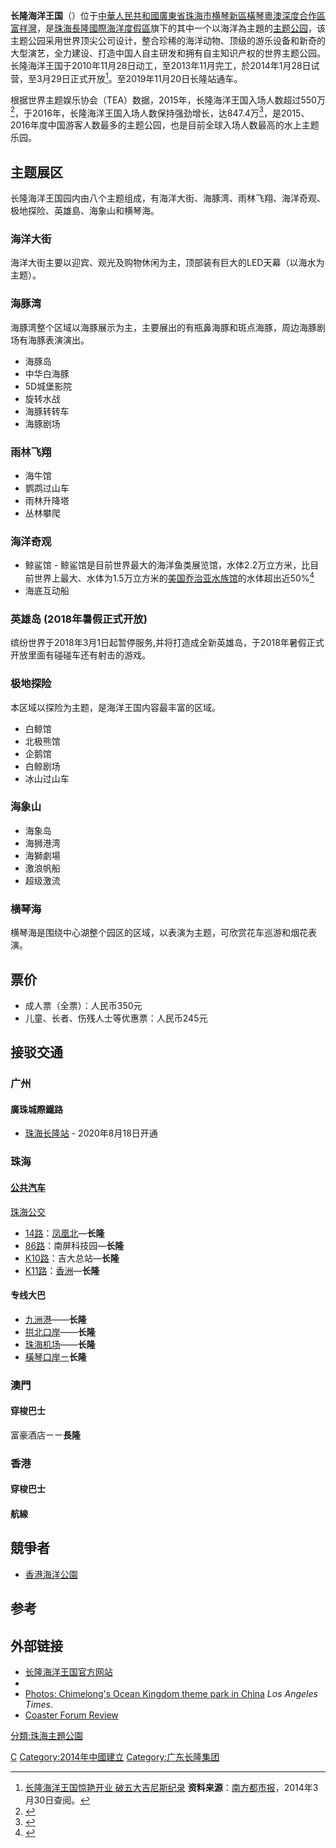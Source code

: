 {{Infobox amusement park
| name            = 长隆海洋王国
| image           = Chimelong Ocean Kingdom logo.svg
| caption         = 
| resort          = [[珠海长隆国际海洋度假区|长隆国际海洋度假区]]
| location        = {{CHN}}[[广东省|广东省]][[珠海市|珠海市]]<br>[[橫琴粵澳深度合作區|橫琴粵澳深度合作區]]富祥湾
| coordinates     = {{coord|22.1010|N|113.5332|E|display=inline,title}}
| theme           = 海洋
| operator        = [[广东长隆集团|广东长隆集团]]
| opening_date    = {{Start date|2014|03|29}}
| previous_names  = 
| season          = 全年开放
| visitors        = 
| area            = 
| rides           = 
| slogan          = 全球领先的海洋主题乐园
| footnotes       = 
}}

'''长隆海洋王国'''（{{lang|en|Chimelong Ocean Kingdom}}）位于[[中華人民共和國|中華人民共和國]][[廣東省|廣東省]][[珠海市|珠海市]][[横琴新區|横琴新區]][[橫琴粵澳深度合作區|橫琴粵澳深度合作區]][[富祥灣|富祥灣]]，是[[珠海長隆國際海洋度假區|珠海長隆國際海洋度假區]]旗下的其中一个以海洋為主題的[[主题公园|主题公园]]，该主题公园采用世界顶尖公司设计，整合珍稀的海洋动物、顶级的游乐设备和新奇的大型演艺，全力建设、打造中国人自主研发和拥有自主知识产权的世界主题公园。长隆海洋王国于2010年11月28日动工，至2013年11月完工，於2014年1月28日试营，至3月29日正式开放<ref>[http://epaper.oeeee.com/A/html/2014-03/30/content_2045578.htm 长隆海洋王国惊艳开业 破五大吉尼斯纪录] {{webarchive|url=https://web.archive.org/web/20140426232533/http://epaper.oeeee.com/A/html/2014-03/30/content_2045578.htm |date=2014-04-26 }}'''资料来源'''：[[南方都市报|南方都市报]]，2014年3月30日查阅。</ref>。至2019年11月20日长隆站通车。

根据世界主题娱乐协会（TEA）数据，2015年，长隆海洋王国入场人数超过550万<ref>{{Cite web|url=http://www.teaconnect.org/images/files/TEA_160_611852_160525.pdf|title=TEA/AECOM 2015 Theme Index and Museum Index|accessdate=2017-12-20|author=|date=|publisher=}}</ref>，于2016年，长隆海洋王国入场人数保持强劲增长，达847.4万<ref>{{Cite web|url=http://www.teaconnect.org/images/files/TEA_160_611852_160525.pdf|title=TEA/AECOM 2016 Theme Index and Museum Index|accessdate=2017-12-20|author=|date=|publisher=}}</ref>，是2015、2016年度中国游客人数最多的主题公园，也是目前全球入场人数最高的水上主题乐园。

== 主题展区 ==
长隆海洋王国园内由八个主题组成，有海洋大街、海豚湾、雨林飞翔、海洋奇观、极地探险、英雄島、海象山和横琴海。

=== 海洋大街 ===
海洋大街主要以迎宾、观光及购物休闲为主，顶部装有巨大的LED天幕（以海水为主题）。

=== 海豚湾 ===
海豚湾整个区域以海豚展示为主，主要展出的有瓶鼻海豚和斑点海豚，周边海豚剧场有海豚表演演出。
*海豚岛
*中华白海豚
*5D城堡影院
*旋转水战
*海豚转转车
*海豚剧场

=== 雨林飞翔 ===
*海牛馆
*鹦鹉过山车
*雨林升降塔
*丛林攀爬

=== 海洋奇观 ===

*鲸鲨馆 - 鲸鲨馆是目前世界最大的海洋鱼类展览馆，水体2.2万立方米，比目前世界上最大、水体为1.5万立方米的[[美国|美国]][[乔治亚水族馆|乔治亚水族馆]]的水体超出近50%<ref>{{cite web|url=http://www.guinnessworldrecords.com/records-1/largest-aquarium-window/|title=Largest Aquarium Window|accessdate=31 March 2014|publisher=''[[Guinness_World_Records|Guinness World Records]]''|archive-url=https://web.archive.org/web/20140331100557/http://www.guinnessworldrecords.com/records-1/largest-aquarium-window/|archive-date=2014-03-31|dead-url=yes}}</ref>
*海底互动船

===  英雄岛  (2018年暑假正式开放) === 
缤纷世界于2018年3月1日起暂停服务,并将打造成全新英雄岛，于2018年暑假正式开放里面有碰碰车还有射击的游戏。

=== 极地探险 ===
本区域以探险为主题，是海洋王国内容最丰富的区域。
*白鲸馆
*北极熊馆
*企鹅馆
*白鲸剧场
*冰山过山车

=== 海象山 ===
*海象岛
*海狮港湾
*海獅劇場
*激浪帆船
*超级激流

=== 横琴海 ===
横琴海是围绕中心湖整个园区的区域，以表演为主题，可欣赏花车巡游和烟花表演。

{{gallery|align=center | width = 250
|File:Parrot roller coaster.jpg|鹦鹉过山车
|File:Beluga Theatre at Chimelong Ocean Kingdom.jpg|白鲸剧场
|File:Glacier Adventure view 1.jpg|冰山過山車
|File:Whale Shark Aquarium.jpg|鲸鲨馆
|File:Walrus Splash.jpg|超级激流
}}

== 票价 ==
*成人票（全票）：人民币350元
*儿童、长者、伤残人士等优惠票：人民币245元


== 接驳交通 ==
=== 广州 ===
==== 廣珠城際鐵路 ====
*[[珠海长隆站|珠海长隆站]] - 2020年8月18日开通

=== 珠海 ===
==== [[珠海公交巴士有限公司|公共汽车]] ====
[[珠海公交巴士|珠海公交]]
{{中國公共汽車總站資訊
|總站名稱             = 長隆總站
|總站通稱             = 珠海橫琴長隆
|代表圖像             = 
|所在地點             = 珠海
|所在區域             = [[珠海|珠海]]
|所在分區             = [[香洲區|香洲區]]
|啟用日期             = 
|關閉日期             = 
|以本站作為總站路線   = '''[[珠海公交巴士有限公司|珠海公交]]'''：14、86、K10、K11
|途經本站路線         =  
|附近主要街道         =  長隆大道
|附近著名建築物或景點  = [[長隆海洋王國|長隆海洋王國]]<br>[[珠海長隆站|珠機城際珠海長隆站]]
|備註                 = 
|佈局圖               =
}}
*[[珠海公交14路线|14路]]：[[凤凰北|凤凰北]]—'''长隆'''
*[[珠海公交86路线|86路]]：南屏科技园—'''长隆'''
*[[珠海公交K10快线|K10路]]：吉大总站—'''长隆'''
*[[珠海公交K11快线|K11路]]：[[香洲总站|香洲]]—'''长隆'''

==== 专线大巴 ====
*[[九洲港|九洲港]]——'''长隆'''
*[[拱北口岸|拱北口岸]]——'''长隆'''
*[[珠海机场|珠海机场]]——'''长隆'''
*[[橫琴口岸|橫琴口岸]]ㄧ'''长隆'''

=== 澳門 ===
==== 穿梭巴士 ====
富豪酒店ㄧㄧ'''長隆'''

=== 香港 ===
==== 穿梭巴士 ====

==== 航線 ====

== 競爭者 ==
*[[香港海洋公園|香港海洋公園]]

== 参考 ==
{{reflist}}

== 外部链接 ==
*[http://zh.chimelong.com/oceankingdom/ 长隆海洋王国官方网站]
*{{sinaweibo|2601297945}}
*[http://www.latimes.com/travel/deals/themeparks/la-trb-chimelong-ocean-kingdom-china-07201311-pg,0,2381946.photogallery#axzz2sz7msXkn Photos: Chimelong's Ocean Kingdom theme park in China] ''Los Angeles Times''.
*[http://themeparkreview.com/forum/viewtopic.php?f=2&t=67361 Coaster Forum Review]

[[分類:珠海主題公園|分類:珠海主題公園]]
[[Category:2014年開幕的主題樂園|C]]
[[Category:2014年中國建立|Category:2014年中國建立]]
[[Category:广东长隆集团|Category:广东长隆集团]]